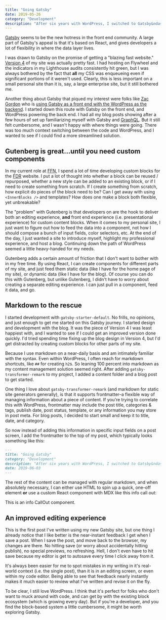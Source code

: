 ```yaml
---
title: "Going Gatsby"
date: 2019-05-26
category: "Development"
description: "After six years with WordPress, I switched to Gatsby&ndash;a static site generator."
---
```


[Gatsby](https://www.gatsbyjs.org/) seems to be the new hotness in the front end community. A large part of Gatsby's appeal is that it's based on React, and gives developers a lot of flexibility in where the data layer lives.

I was drawn to Gatsby on the promise of getting a "blazing fast website." [Version 4](https://github.com/carrieforde/carrieforde-theme) of my site was actually pretty fast. I had hosting on Flywheel and the indicators in my Lighthouse audits consistently hit green, but I was always bothered by the fact that **all** my CSS was enqueueing even if significant portions of it weren't used. Clearly, this is less important on a small personal site than it is, say, a large enterprise site, but it still bothered me.

Another thing about Gatsby that piqued my interest were folks like [Zac Gordon](https://twitter.com/zgordon) who is [using Gatsby as a front end with the WordPress as the backend](https://github.com/zgordon/tabor-gatsby-theme). I started down this route with Gatsby on the front end, and WordPress powering the back end. I had all my blog posts showing after a few hours of set up familiarizing myself with Gatsby and [GraphQL](https://graphql.org/). But it still felt cumbersome, and I wasn't happy with where things were going. There was too much context switching between the code and WordPress, and I wanted to see if I could find a more streamlined solution.

## Gutenberg is great&hellip;until you need custom components

In my current role at [FFN](https://freedomfinancialnetwork.com), I spend a lot of time developing custom blocks for the [FDR](https://www.freedomdebtrelief.com) website. I put a lot of thought into whether a block can be reused / repurposed, whether a new style can be added to an existing block, or if I need to create something from scratch. If I create something from scratch, how explicit do pieces of the block need to be? Can I get away with using `<InnerBlocks />` and templates? How does one make a block both flexible, yet unbreakable?

The "problem" with Gutenberg is that developers on are the hook to deliver both an editing experience, **and** front end experience (i.e. presentational experience) for custom content blocks. When it comes to my personal site, I just want to figure out how to feed the data into a component, not how I should compose a bunch of input fields, color selectors, etc. At the end of the day, I just wanted a site to introduce myself, highlight my professional experience, and host a blog. Continuing down the path of WordPress seemed a little heavy-handed for my needs.

Gutenberg adds a certain amount of friction that I don't want to bother with in my free time. By using React, I can create components for different parts of my site, and just feed them static data (like I have for the home page of my site), or dynamic data (like I have for the blog). Of course you can do this with Gutenberg, but unlike Gutenberg, I didn't have to worry about creating a separate editing experience. I can just pull in a component, feed it data, and go.

## Markdown to the rescue

I started development with `gatsby-starter-default`. No frills, no opinions, and just enough to get me started on this Gatsby journey. I started design and development with the blog. It was the piece of Version 4 I was least happiest with, and I wanted to see if I could get an improved version done quickly. I'd tried spending time fixing up the blog design in Version 4, but I'd get distracted by creating custom blocks for other parts of my site.

Because I use markdown on a near-daily basis and am intimately familiar with the syntax. Even within WordPress, I often reach for markdown shortcuts, like `##` for creating `h2`s. So leaning 100 percent into markdown as my content management solution seemed right. After adding `gatsby-transformer-remark` to my project, I added a content folder and a blog post to get started.

One thing I love about `gatsby-transformer-remark` (and markdown for static site generators generally), is that it supports frontmatter&ndash;a flexible way of managing information about a piece of content. If you're trying to correlate this with WordPress, frontmatter may include the post title, categories & tags, publish date, post status, template, or any information you may store in post meta. For blog posts, I decided to start small and keep it to title, date, and category.

So now instead of adding this information in specific input fields on a post screen, I add the frontmatter to the top of my post, which typically looks something like this:

```md
---
title: "Going Gatsby"
category: "Development"
description: "After six years with WordPress, I switched to Gatsby&ndash;a static site generator."
date: 2019-06-03
---
```

The rest of the content can be managed with regular markdown, and when absolutely necessary, I can either use HTML to spin up a quick, one-off element **or** use a custom React component with MDX like this info call out:

<CallOut type="info">This is an info CallOut component.</CallOut>

## An improved editing experience

This is the first post I've written using my new Gatsby site, but one thing I already notice that I like better is the near-instant feedback I get when I save a post. When I save the post, and move back to the browser, my changes are there. No hitting save (or worry about accidentally hitting publish), no special previews, no refreshing. Hell, I don't even have to hit save because my editor is get to autosave every time I click away from it.

It's always been easier for me to spot mistakes in my writing in it's real-world context (i.e. the single post), than it is in an editing screen, or even within my code editor. Being able to see that feedback nearly instantly makes it much easier to review what I've written and revise it on the fly.

To be clear, I still love WordPress. I think that it's perfect for folks who don't want to muck around with code, and can get by with the existing block ecosystem (which is growing every day). But if you're a developer, and you find the block-based system a little cumbersome, it might be worth exploring Gatsby.
